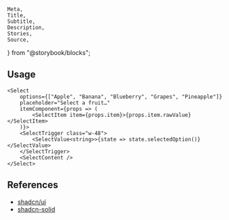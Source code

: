 	Meta,
	Title,
	Subtitle,
	Description,
	Stories,
	Source,
} from "@storybook/blocks";

<Meta of={SelectStories} />

<Title of={SelectStories}>Select</Title>
<Description of={SelectStories} />

<Stories />

## Usage

```tsx
<Select
	options={["Apple", "Banana", "Blueberry", "Grapes", "Pineapple"]}
	placeholder="Select a fruit…"
	itemComponent={props => (
		<SelectItem item={props.item}>{props.item.rawValue}</SelectItem>
	)}>
	<SelectTrigger class="w-48">
		<SelectValue<string>>{state => state.selectedOption()}</SelectValue>
	</SelectTrigger>
	<SelectContent />
</Select>
```

## References

- [shadcn/ui](https://ui.shadcn.com/docs/components/select)
- [shadcn-solid](https://shadcn-solid.com/docs/components/select)
